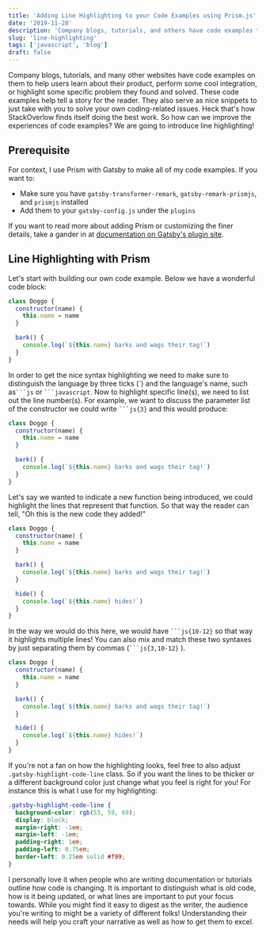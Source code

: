 ```yaml
---
title: 'Adding Line Highlighting to your Code Examples using Prism.js'
date: '2019-11-28'
description: 'Company blogs, tutorials, and others have code examples to help show how to use their tool. Let us learn how we can improve them with line highlighting!'
slug: 'line-highlighting'
tags: ['javascript', 'blog']
draft: false
---
```


Company blogs, tutorials, and many other websites have code examples on them to help users learn about
their product, perform some cool integration, or highlight some specific problem they found and solved.
These code examples help tell a story for the reader. They also serve as nice snippets to just take with
you to solve your own coding-related issues. Heck that's how StackOverlow finds itself doing the best work.
So how can we improve the experiences of code examples? We are going to introduce line highlighting!

## Prerequisite

For context, I use Prism with Gatsby to make all of my code examples. If you want to:

- Make sure you have `gatsby-transformer-remark`, `gatsby-remark-prismjs`, and `prismjs` installed
- Add them to your `gatsby-config.js` under the `plugins`

If you want to read more about adding Prism or customizing the finer details, take a gander in at [documentation on Gatsby's plugin site][gatsby-prismjs].

## Line Highlighting with Prism

Let's start with building our own code example. Below we have a wonderful code block:

```js
class Doggo {
  constructor(name) {
    this.name = name
  }

  bark() {
    console.log(`${this.name} barks and wags their tag!`)
  }
}
```

In order to get the nice syntax highlighting we need to make sure to distinguish the language by three ticks (\`) and the language's name,
such as` ```js ` or ` ```javascript `. Now to highlight specific line(s), we need to list out the line number(s). For example, we want
to discuss the parameter list of the constructor we could write ` ```js{3} ` and this would produce:

```js {3}
class Doggo {
  constructor(name) {
    this.name = name
  }

  bark() {
    console.log(`${this.name} barks and wags their tag!`)
  }
}
```

Let's say we wanted to indicate a new function being introduced, we could highlight the lines that represent that function. So that way the
reader can tell, "Oh this is the new code they added!"

```js {10-12}
class Doggo {
  constructor(name) {
    this.name = name
  }

  bark() {
    console.log(`${this.name} barks and wags their tag!`)
  }

  hide() {
    console.log(`${this.name} hides!`)
  }
}
```

In the way we would do this here, we would have ` ```js{10-12} ` so that way it highlights multiple lines! You can also mix and match these two syntaxes
by just separating them by commas (` ```js{3,10-12} ` ).

```js {3,10-12}
class Doggo {
  constructor(name) {
    this.name = name
  }

  bark() {
    console.log(`${this.name} barks and wags their tag!`)
  }

  hide() {
    console.log(`${this.name} hides!`)
  }
}
```

If you're not a fan on how the highlighting looks, feel free to also adjust `.gatsby-highlight-code-line` class. So if you want the lines to be thicker or a different background color just change what you feel is right for you! For instance this is what I use for my highlighting:

```css
.gatsby-highlight-code-line {
  background-color: rgb(53, 59, 69);
  display: block;
  margin-right: -1em;
  margin-left: -1em;
  padding-right: 1em;
  padding-left: 0.75em;
  border-left: 0.25em solid #f99;
}
```

I personally love it when people who are writing documentation or tutorials outline how code is changing.
It is important to distinguish what is old code, how is it being updated, or what lines are important to put
your focus towards. While you might find it easy to digest as the writer, the audience you're writing to might
be a variety of different folks! Understanding their needs will help you craft your narrative as well as how to
get them to excel.

[gatsby-prismjs]: https://www.gatsbyjs.org/packages/gatsby-remark-prismjs/
